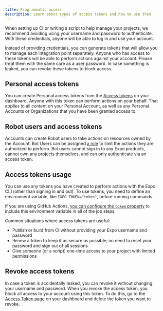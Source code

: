 ```yaml
---
title: Programmatic access
description: Learn about types of access tokens and how to use them.
---
```


When setting up CI or writing a script to help manage your projects, we recommend avoiding using your username and password to authenticate. With these credentials, anyone will be able to log in and use your account.

Instead of providing credentials, you can generate tokens that will allow you to manage each integration point separately. Anyone who has access to these tokens will be able to perform actions against your account. Please treat them with the same care as a user password. In case something is leaked, you can revoke these tokens to block access.

## Personal access tokens

You can create Personal access tokens from the [Access tokens](https://expo.dev/settings/access-tokens) on your dashboard. Anyone with this token can perform actions on your behalf. That applies to all content on your Personal Account, as well as any Personal Accounts or Organizations that you have been granted access to.

## Robot users and access tokens

Accounts can create Robot users to take actions on resources owned by the Account. Bot Users can be assigned [a role](/accounts/working-together) to limit the actions they are authorized to perform. Bot users cannot sign in to any Expo products, cannot own any projects themselves, and can only authenticate via an access token.

## Access tokens usage

You can use any tokens you have created to perform actions with the Expo CLI (other than signing in and out). To use tokens, you need to define an environment variable, like `EXPO_TOKEN="token"`, before running commands.

If you are using GitHub Actions, [you can configure the `token` property](https://github.com/expo/expo-github-action#configuration-options) to include this environment variable in all of the job steps.

Common situations where access tokens are useful:

- Publish or build from CI without providing your Expo username and password
- Renew a token to keep it as secure as possible; no need to reset your password and sign out of all sessions
- Give someone (or a script) one-time access to your project with limited permissions

## Revoke access tokens

In case a token is accidentally leaked, you can revoke it without changing your username and password. When you revoke the access token, you block all access to your account using this token. To do this, go to the [Access Token page](https://expo.dev/settings/access-tokens) on your dashboard and delete the token you want to revoke.
